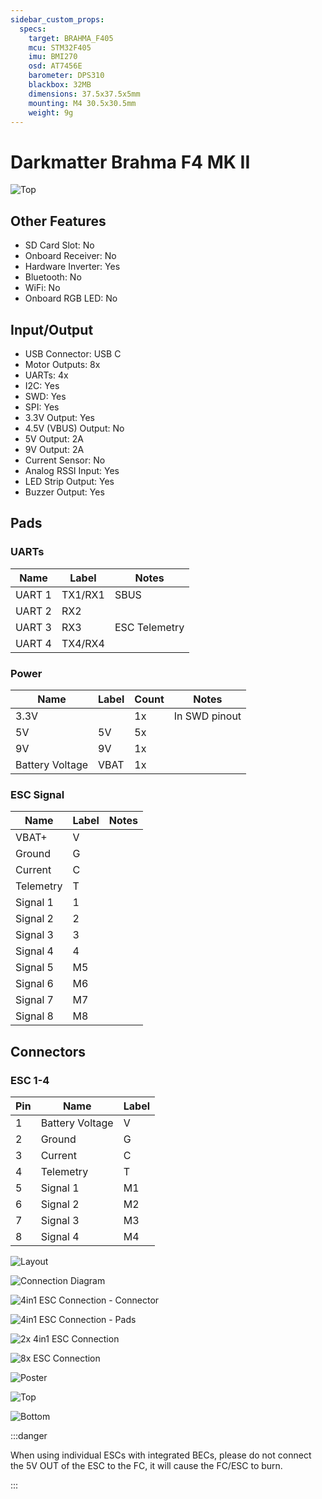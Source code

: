 ```yaml
---
sidebar_custom_props:
  specs:
    target: BRAHMA_F405
    mcu: STM32F405
    imu: BMI270
    osd: AT7456E
    barometer: DPS310
    blackbox: 32MB
    dimensions: 37.5x37.5x5mm
    mounting: M4 30.5x30.5mm
    weight: 9g
---
```



# Darkmatter Brahma F4 MK II

<Tabs>

<TabItem value="specifications" label="Specifications" default>

<SpecGrid>

![Top](./BRAHMA_F405-images/BRAHMA_F405-top.jpg)

</SpecGrid>

## Other Features

- SD Card Slot: No
- Onboard Receiver: No
- Hardware Inverter: Yes
- Bluetooth: No
- WiFi: No
- Onboard RGB LED: No

## Input/Output

- USB Connector: USB C
- Motor Outputs: 8x
- UARTs: 4x
- I2C: Yes
- SWD: Yes
- SPI: Yes
- 3.3V Output: Yes
- 4.5V (VBUS) Output: No
- 5V Output: 2A
- 9V Output: 2A
- Current Sensor: No
- Analog RSSI Input: Yes
- LED Strip Output: Yes
- Buzzer Output: Yes

## Pads

### UARTs

| Name   | Label   | Notes         |
| ------ | ------- | ------------- |
| UART 1 | TX1/RX1 | SBUS          |
| UART 2 | RX2     |               |
| UART 3 | RX3     | ESC Telemetry |
| UART 4 | TX4/RX4 |               |

### Power

| Name            | Label | Count | Notes         |
| --------------- | ----- | ----- | ------------- |
| 3.3V            |       | 1x    | In SWD pinout |
| 5V              | 5V    | 5x    |               |
| 9V              | 9V    | 1x    |               |
| Battery Voltage | VBAT  | 1x    |               |

### ESC Signal

| Name      | Label | Notes |
| --------- | ----- | ----- |
| VBAT+     | V     |       |
| Ground    | G     |       |
| Current   | C     |       |
| Telemetry | T     |       |
| Signal 1  | 1     |       |
| Signal 2  | 2     |       |
| Signal 3  | 3     |       |
| Signal 4  | 4     |       |
| Signal 5  | M5    |       |
| Signal 6  | M6    |       |
| Signal 7  | M7    |       |
| Signal 8  | M8    |       |

## Connectors

### ESC 1-4

| Pin | Name            | Label |
| --- | --------------- | ----- |
| 1   | Battery Voltage | V     |
| 2   | Ground          | G     |
| 3   | Current         | C     |
| 4   | Telemetry       | T     |
| 5   | Signal 1        | M1    |
| 6   | Signal 2        | M2    |
| 7   | Signal 3        | M3    |
| 8   | Signal 4        | M4    |

</TabItem>

<TabItem value="wiring" label="Wiring Diagrams">

![Layout](./BRAHMA_F405-images/BRAHMA_F405-layout.jpg)

![Connection Diagram](./BRAHMA_F405-images/BRAHMA_F405-diagram.jpg)

![4in1 ESC Connection - Connector](./BRAHMA_F405-images/BRAHMA_F405-4in1-ESC-connector-diagram.jpg)

![4in1 ESC Connection - Pads](./BRAHMA_F405-images/BRAHMA_F405-4in1-ESC-soldering-diagram.jpg)

![2x 4in1 ESC Connection](./BRAHMA_F405-images/BRAHMA_F405-2x-4in1-ESC-diagram.jpg)

![8x ESC Connection](./BRAHMA_F405-images/BRAHMA_F405-8x-ESC-diagram.jpg)

</TabItem>

<TabItem value="photos" label="Photos">

![Poster](./BRAHMA_F405-images/BRAHMA_F405-poster.jpg)

![Top](./BRAHMA_F405-images/BRAHMA_F405-top.jpg)

![Bottom](./BRAHMA_F405-images/BRAHMA_F405-bottom.jpg)

</TabItem>

<TabItem value="notes" label="Notes">

:::danger

When using individual ESCs with integrated BECs, please do not connect the 5V OUT of the ESC to the FC, it will cause the FC/ESC to burn.

:::

</TabItem>
	
</Tabs>
